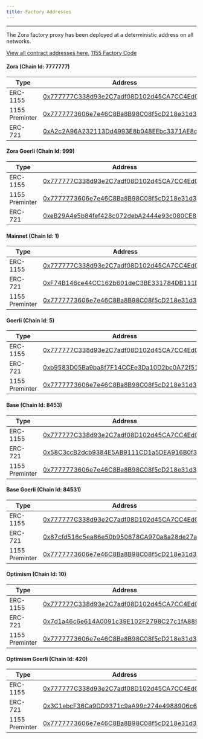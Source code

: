 ```yaml
---
title: Factory Addresses
---
```


---

The Zora factory proxy has been deployed at a deterministic address on all networks.

[View all contract addresses here.](https://github.com/ourzora/zora-protocol/tree/main/packages/protocol-deployments/addresses)
[1155 Factory Code](https://github.com/ourzora/zora-protocol/blob/main/packages/1155-contracts/src/factory/ZoraCreator1155FactoryImpl.sol)

#### Zora (Chain Id: 7777777)

| Type           | Address                                                                                                                       |
| -------------- | ----------------------------------------------------------------------------------------------------------------------------- |
| ERC-1155       | [0x777777C338d93e2C7adf08D102d45CA7CC4Ed021](https://explorer.zora.energy/address/0x777777C338d93e2C7adf08D102d45CA7CC4Ed021) |
| 1155 Preminter | [0x7777773606e7e46C8Ba8B98C08f5cD218e31d340](https://explorer.zora.energy/address/0x7777773606e7e46C8Ba8B98C08f5cD218e31d340) |
| ERC-721        | [0xA2c2A96A232113Dd4993E8b048EEbc3371AE8d85](https://explorer.zora.energy/address/0xA2c2A96A232113Dd4993E8b048EEbc3371AE8d85) |

#### Zora Goerli (Chain Id: 999)

| Type           | Address                                                                                                                               |
| -------------- | ------------------------------------------------------------------------------------------------------------------------------------- |
| ERC-1155       | [0x777777C338d93e2C7adf08D102d45CA7CC4Ed021](https://testnet.explorer.zora.energy/address/0x777777C338d93e2C7adf08D102d45CA7CC4Ed021) |
| 1155 Preminter | [0x7777773606e7e46C8Ba8B98C08f5cD218e31d340](https://testnet.explorer.zora.energy/address/0x7777773606e7e46C8Ba8B98C08f5cD218e31d340) |
| ERC-721        | [0xeB29A4e5b84fef428c072debA2444e93c080CE87](https://testnet.explorer.zora.energy/address/0xeB29A4e5b84fef428c072debA2444e93c080CE87) |

#### Mainnet (Chain Id: 1)

| Type           | Address                                                                                                               |
| -------------- | --------------------------------------------------------------------------------------------------------------------- |
| ERC-1155       | [0x777777C338d93e2C7adf08D102d45CA7CC4Ed021](https://etherscan.io/address/0x777777C338d93e2C7adf08D102d45CA7CC4Ed021) |
| ERC-721        | [0xF74B146ce44CC162b601deC3BE331784DB111DC1](https://etherscan.io/address/0xF74B146ce44CC162b601deC3BE331784DB111DC1) |
| 1155 Preminter | [0x7777773606e7e46C8Ba8B98C08f5cD218e31d340](https://etherscan.io/address/0x7777773606e7e46C8Ba8B98C08f5cD218e31d340) |

#### Goerli (Chain Id: 5)

| Type           | Address                                                                                                                      |
| -------------- | ---------------------------------------------------------------------------------------------------------------------------- |
| ERC-1155       | [0x777777C338d93e2C7adf08D102d45CA7CC4Ed021](https://goerli.etherscan.io/address/0x777777C338d93e2C7adf08D102d45CA7CC4Ed021) |
| ERC-721        | [0xb9583D05Ba9ba8f7F14CCEe3Da10D2bc0A72f519](https://goerli.etherscan.io/address/0xb9583D05Ba9ba8f7F14CCEe3Da10D2bc0A72f519) |
| 1155 Preminter | [0x7777773606e7e46C8Ba8B98C08f5cD218e31d340](https://goerli.etherscan.io/address/0x7777773606e7e46C8Ba8B98C08f5cD218e31d340) |

#### Base (Chain Id: 8453)

| Type           | Address                                                                                                               |
| -------------- | --------------------------------------------------------------------------------------------------------------------- |
| ERC-1155       | [0x777777C338d93e2C7adf08D102d45CA7CC4Ed021](https://basescan.org/address/0x777777C338d93e2C7adf08D102d45CA7CC4Ed021) |
| ERC-721        | [0x58C3ccB2dcb9384E5AB9111CD1a5DEA916B0f33c](https://basescan.org/address/0x58C3ccB2dcb9384E5AB9111CD1a5DEA916B0f33c) |
| 1155 Preminter | [0x7777773606e7e46C8Ba8B98C08f5cD218e31d340](https://basescan.org/address/0x7777773606e7e46C8Ba8B98C08f5cD218e31d340) |

#### Base Goerli (Chain Id: 84531)

| Type           | Address                                                                                                                      |
| -------------- | ---------------------------------------------------------------------------------------------------------------------------- |
| ERC-1155       | [0x777777C338d93e2C7adf08D102d45CA7CC4Ed021](https://goerli.basescan.org/address/0x777777C338d93e2C7adf08D102d45CA7CC4Ed021) |
| ERC-721        | [0x87cfd516c5ea86e50b950678CA970a8a28de27ac](https://goerli.basescan.org/address/0x87cfd516c5ea86e50b950678CA970a8a28de27ac) |
| 1155 Preminter | [0x7777773606e7e46C8Ba8B98C08f5cD218e31d340](https://goerli.basescan.org/address/0x7777773606e7e46C8Ba8B98C08f5cD218e31d340) |

#### Optimism (Chain Id: 10)

| Type           | Address                                                                                                                          |
| -------------- | -------------------------------------------------------------------------------------------------------------------------------- |
| ERC-1155       | [0x777777C338d93e2C7adf08D102d45CA7CC4Ed021](https://optimistic.etherscan.io/address/0x777777C338d93e2C7adf08D102d45CA7CC4Ed021) |
| ERC-721        | [0x7d1a46c6e614A0091c39E102F2798C27c1fA8892](https://optimistic.etherscan.io/address/0x7d1a46c6e614A0091c39E102F2798C27c1fA8892) |
| 1155 Preminter | [0x7777773606e7e46C8Ba8B98C08f5cD218e31d340](https://optimistic.etherscan.io/address/0x7777773606e7e46C8Ba8B98C08f5cD218e31d340) |

#### Optimism Goerli (Chain Id: 420)

| Type           | Address                                                                                                                               |
| -------------- | ------------------------------------------------------------------------------------------------------------------------------------- |
| ERC-1155       | [0x777777C338d93e2C7adf08D102d45CA7CC4Ed021](https://goerli-optimism.etherscan.io/address/0x777777C338d93e2C7adf08D102d45CA7CC4Ed021) |
| ERC-721        | [0x3C1ebcF36Ca9DD9371c9aA99c274e4988906c6E3](https://goerli-optimism.etherscan.io/address/0x3C1ebcF36Ca9DD9371c9aA99c274e4988906c6E3) |
| 1155 Preminter | [0x7777773606e7e46C8Ba8B98C08f5cD218e31d340](https://goerli-optimism.etherscan.io/address/0x7777773606e7e46C8Ba8B98C08f5cD218e31d340) |

